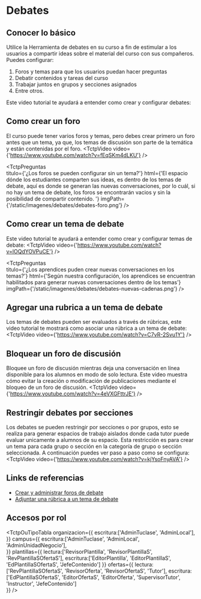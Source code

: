 
# Debates

## Conocer lo básico
Utilice la Herramienta de debates en su curso a fin de estimular a los usuarios a compartir ideas sobre el material del curso con sus compañeros. 
Puedes configurar:

1. Foros y temas para que los usuarios puedan hacer preguntas
2. Debatir contenidos y tareas del curso
3. Trabajar juntos en grupos y secciones asignados
4. Entre otros.
 
Este video tutorial te ayudará a entender como crear y configurar debates:

## Como crear un foro
El curso puede tener varios foros y temas, pero debes crear primero un foro antes que un tema, ya que, los temas de discusión son parte de la temática y están contenidas por el foro.
<TctpVideo video={'https://www.youtube.com/watch?v=fEqSKm4dLKU'} />

<TctpPreguntas    
    titulo={'¿Los foros se pueden configurar sin un tema?'}
    html={'El espacio dónde los estudiantes comparten sus ideas, es dentro de los temas de debate, aquí es donde se generan las nuevas conversaciones, por lo cuál, si no hay un tema de debate, los foros se encontrarán vacios y sin la posibilidad de compartir contenido. '}
    imgPath={'/static/imagenes/debates/debates-foro.png'}
/>

## Como crear un tema de debate
Este video tutorial te ayudará a entender como crear y configurar temas de debate:
<TctpVideo video={'https://www.youtube.com/watch?v=lOQdYOVPuCE'} />

<TctpPreguntas    
    titulo={'¿Los aprendices puden crear nuevas conversaciones en los temas?'}
    html={'Según nuestra configuración, los aprendices se encuentran habilitados para generar nuevas conversaciones dentro de los temas'}
    imgPath={'/static/imagenes/debates/debates-nuevas-cadenas.png'}
/>

## Agregar una rubrica a un tema de debate
Los temas de debates pueden ser evaluados a través de rúbricas, este video tutorial te mostrará como asociar una rúbrica a un tema de debate:
<TctpVideo video={'https://www.youtube.com/watch?v=C7vR-2Svu1Y'} />

## Bloquear un foro de discusión
Bloquee un foro de discusión mientras deja una conversación en línea disponible para los alumnos en modo de solo lectura. 
Este video muestra cómo evitar la creación o modificación de publicaciones mediante el bloqueo de un foro de discusión.
<TctpVideo video={'https://www.youtube.com/watch?v=4eVXGFttrJE'} />

## Restringir debates por secciones
Los debates se pueden restringir por secciones o por grupos, esto se realiza para generar espacios de trabajo aislados donde cada tutor puede evaluar unicamente a alumnos de su espacio. 
Esta restricción es para crear un tema para cada grupo o sección en la categoría de grupo o sección seleccionada.
A continuación puedes ver paso a paso como se configura:
<TctpVideo video={'https://www.youtube.com/watch?v=kjYsoFnyAVA'} />

## Links de referencias

* <a href="https://documentation.brightspace.com/es-mx/le/discussions/learner/discussions_intro_1.htm?tocpath=Instructores%7CInteractuar%20y%20relacionarse%20con%20los%20estudiantes%7CCrear%20y%20administrar%20foros%20de%20debate%7C_____0" target="_blank">Crear y administrar foros de debate</a>
* <a href="https://documentation.brightspace.com/es-mx/semester_start/-/instructor/attach_rubric_to_discussion.htm?Highlight=debates%20rubrica" target="_blank">Adjuntar una rúbrica a un tema de debate</a>



## Accesos por rol

<TctpOuTipoTabla 
    organizacion={{
        escritura:['AdminTuclase', 'AdminLocal'],
    }} 
    campus={{
        escritura:['AdminTuclase', 'AdminLocal', 'AdminUnidadNegocio'],        
    }} 
    plantillas={{
        lectura:['RevisorPlantilla', 'RevisorPlantillaS', 'RevPlantillaSOfertaS'], 
        escritura:['EditorPlantilla', 'EditorPlantillaS', 'EdPlantillaSOfertaS', 'JefeContenido']
    }} 
    ofertas={{
        lectura:['RevPlantillaSOfertaS', 'RevisorOferta', 'RevisorOfertaS', 'Tutor'], 
        escritura:['EdPlantillaSOfertaS', 'EditorOfertaS', 'EditorOferta', 'SupervisorTutor', 'Instructor', 'JefeContenido']        
    }} 
/>

